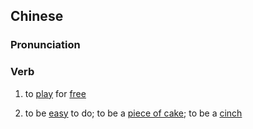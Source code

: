 ==Chinese==
{{zh-forms}}

===Pronunciation===
{{zh-pron
|m=báiwán,er=y
|cat=v
}}

===Verb===
{{zh-verb}}

# to [[play]] for [[free]] {{gloss|of arcade games}}
# {{lb|zh|colloquial}} to be [[easy]] to do; to be a [[piece of cake]]; to be a [[cinch]]